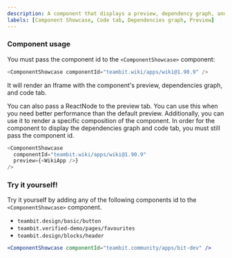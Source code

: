 ```yaml
---
description: A component that displays a preview, dependency graph, and code tab of a component.
labels: [Component Showcase, Code tab, Dependencies graph, Preview]
---
```



### Component usage

You must pass the component id to the `<ComponentShowcase>` component:

```js
<ComponentShowcase componentId="teambit.wiki/apps/wiki@1.90.9" />
```

It will render an Iframe with the component's preview, dependencies graph, and code tab.

You can also pass a ReactNode to the preview tab. You can use this when you need better performance than the default preview.
Additionally, you can use it to render a specific composition of the component.
In order for the component to display the dependencies graph and code tab, you must still pass the component id.

```js
<ComponentShowcase
  componentId="teambit.wiki/apps/wiki@1.90.9"
  preview={<WikiApp />}
/>
```

### Try it yourself!

Try it yourself by adding any of the following components id to the `<ComponentShowcase>` component.

- `teambit.design/basic/button`
- `teambit.verified-demo/pages/favourites`
- `teambit.design/blocks/header`

```jsx live
<ComponentShowcase componentId="teambit.community/apps/bit-dev" />
```
